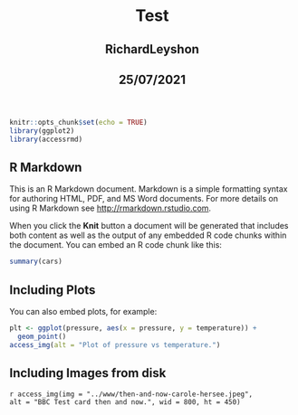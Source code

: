 <html lang="en">
  <header>
    <title>Test</title>
    <h1 id="title toc-ignore">Test</h1>
    <h2 class="header_h2s">RichardLeyshon</h2>
    <h2 class="header_h2s">25/07/2021</h2>
  </header>
  <body>
```r
knitr::opts_chunk$set(echo = TRUE)
library(ggplot2)
library(accessrmd)
```

## R Markdown

This is an R Markdown document. Markdown is a simple formatting syntax for authoring HTML, PDF, and MS Word documents. For more details on using R Markdown see <http://rmarkdown.rstudio.com>.

When you click the **Knit** button a document will be generated that includes both content as well as the output of any embedded R code chunks within the document. You can embed an R code chunk like this:

```r
summary(cars)
```

## Including Plots

You can also embed plots, for example:

```r
plt <- ggplot(pressure, aes(x = pressure, y = temperature)) +
  geom_point()
access_img(alt = "Plot of pressure vs temperature.")
```

## Including Images from disk

`r access_img(img = "../www/then-and-now-carole-hersee.jpeg",
           alt = "BBC Test card then and now.", wid = 800, ht = 450)`
  </body>
</html>



